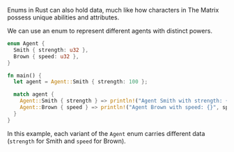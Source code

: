 Enums in Rust can also hold data, much like how characters in The Matrix possess unique abilities and attributes.

We can use an enum to represent different agents with distinct powers.

```rust
enum Agent {
  Smith { strength: u32 },
  Brown { speed: u32 },
}

fn main() {
  let agent = Agent::Smith { strength: 100 };

  match agent {
    Agent::Smith { strength } => println!("Agent Smith with strength: {}", strength),
    Agent::Brown { speed } => println!("Agent Brown with speed: {}", speed),
  }
}
```

In this example, each variant of the `Agent` enum carries different data (`strength` for Smith and `speed` for Brown).